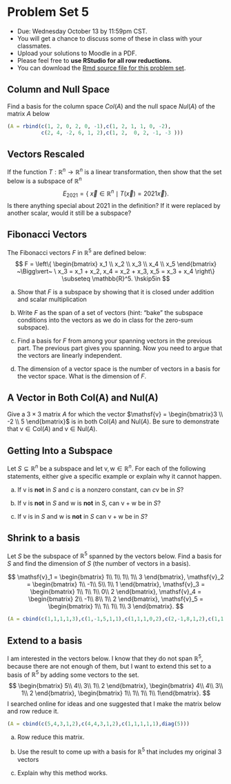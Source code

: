
# Problem Set 5

* Due: Wednesday October 13 by 11:59pm CST. 
* You will get a chance to discuss some of these in class with your classmates.
* Upload your solutions to Moodle in a PDF. 
* Please feel free to **use RStudio for all row reductions.**
* You can download the [Rmd source file  for this problem set](https://github.com/Tom-Halverson/math236_f21/blob/main/PS5-problem-set-5.Rmd).

## Column and Null Space

Find a basis for the column space $Col(A)$ and the null space $Nul(A)$ of the matrix $A$ below
```r
(A = rbind(c(1, 2, 0, 2, 0, -1),c(1, 2, 1, 1, 0, -2),
           c(2, 4, -2, 6, 1, 2),c(1, 2,  0, 2, -1, -3 )))
```

## Vectors Rescaled

If the function $T: \mathbb{R}^n \to \mathbb{R}^n$ is a linear transformation, then show that the set below is a subspace of $\mathbb{R}^n$
$$
E_{2021} = \{\ \vec{x} \in \mathbb{R}^n \mid T(\vec{x}) = 2021 \vec{x} \}.
$$
Is there anything special about 2021 in the definition? If it were replaced by another scalar, would it still be a subspace?


## Fibonacci Vectors

The Fibonacci vectors $F$ in $\mathbb{R}^5$ are defined below:
$$
F  = \left\{ \begin{bmatrix} x_1 \\ x_2 \\ x_3 \\ x_4 \\ x_5 \end{bmatrix} ~\Bigg\vert~ \ x_3 = x_1 + x_2, x_4 = x_2 + x_3, x_5 = x_3 + x_4 \right\} \subseteq \mathbb{R}^5.   \hskip5in
$$

a. Show that $F$ is a subspace by showing that it is closed under addition and scalar multiplication

a. Write $F$ as the span of a set of vectors (hint: "bake" the subspace conditions into the vectors as we do in class for the zero-sum subspace).

a. Find a basis for $F$ from among your spanning vectors in the previous part. The previous part gives  you spanning. Now you need to argue that the vectors are linearly independent.

a. The dimension of a vector space is the number of vectors in a basis for the vector space. What is the dimension of $F$.

## A Vector in Both Col(A) and Nul(A)

Give a $3 \times 3$ matrix $A$ for which the vector $\mathsf{v} = \begin{bmatrix}3 \\ -2 \\ 5   \end{bmatrix}$ is in both $\mathrm{Col}(A)$ and $\mathrm{Nul}(A)$. Be sure to demonstrate that $\mathsf{v} \in \mathrm{Col}(A)$ and $\mathsf{v} \in \mathrm{Nul}(A)$.



## Getting Into a Subspace

Let $S \subseteq \mathbb{R}^n$ be a subspace and let $\mathsf{v}, \mathsf{w} \in \mathbb{R}^n$. For  each of the following statements, either give  a specific example  or explain why it cannot happen.


a. If $\mathsf{v}$ is **not** in  $S$ and $c$ is a  nonzero constant, can $c\mathsf{v}$ be  in $S$?  


b. If $\mathsf{v}$ is **not** in $S$ and $\mathsf{w}$ is **not** in $S$, can  $\mathsf{v} + \mathsf{w}$ be in $S$? 


c. If $\mathsf{v}$ is in $S$ and $\mathsf{w}$ is **not** in $S$ can $\mathsf{v} + \mathsf{w}$ be in $S$?




## Shrink to a basis

Let $S$ be the subspace of $\mathbb{R}^5$ spanned by the vectors below. Find a basis for $S$ and find the dimension of $S$ (the number of vectors in a basis).

$$
\mathsf{v}_1 = \begin{bmatrix} 1\\ 1\\ 1\\ 1\\ 3 \end{bmatrix},
\mathsf{v}_2 = \begin{bmatrix} 1\\ -1\\ 5\\ 1\\ 1 \end{bmatrix},
\mathsf{v}_3 = \begin{bmatrix} 1\\ 1\\ 1\\ 0\\ 2 \end{bmatrix},
\mathsf{v}_4 = \begin{bmatrix} 2\\ -1\\ 8\\ 1\\ 2 \end{bmatrix},
\mathsf{v}_5 = \begin{bmatrix} 1\\ 1\\ 1\\ 1\\ 3 \end{bmatrix}.
$$
```r
(A = cbind(c(1,1,1,1,3),c(1,-1,5,1,1),c(1,1,1,0,2),c(2,-1,8,1,2),c(1,1,1,1,3)))
```

## Extend to a basis

I am  interested in the vectors below. I know that they do not span $\mathbb{R}^5$, because there are not enough of them, but I want to extend this set to a basis of $\mathbb{R}^5$ by adding some vectors to the set. 
$$
\begin{bmatrix} 5\\ 4\\ 3\\ 1\\ 2 \end{bmatrix},
\begin{bmatrix} 4\\ 4\\ 3\\ 1\\ 2 \end{bmatrix}, 
\begin{bmatrix} 1\\ 1\\ 1\\ 1\\ 1\end{bmatrix}. 
$$
I searched online for ideas and one suggested that I make the matrix below and row reduce it.
```r
(A = cbind(c(5,4,3,1,2),c(4,4,3,1,2),c(1,1,1,1,1),diag(5)))
```

a. Row reduce this matrix.

b. Use the result to come up with a basis for $\mathbb{R}^5$ that includes my original 3 vectors

c. Explain why this method works.




